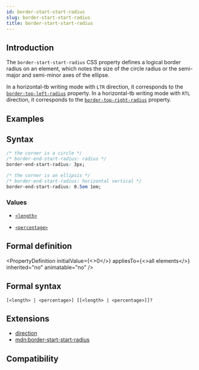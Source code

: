 ```yaml
---
id: border-start-start-radius
slug: border-start-start-radius
title: border-start-start-radius
---
```


## Introduction

The `border-start-start-radius` CSS property defines a logical border radius on an element, which notes the size of the circle radius or the semi-major and semi-minor axes of the ellipse.

In a horizontal-tb writing mode with `LTR` direction, it corresponds to the [`border-top-left-radius`](./border-top-left-radius) property.
In a horizontal-tb writing mode with `RTL` direction, it corresponds to the [`border-top-right-radius`](./border-top-right-radius) property.

## Examples


<Go
  example="css-api"
  defaultFile="src/border-start-start-radius/App.tsx"
  img="https://lf-lynx.tiktok-cdns.com/obj/lynx-artifacts-oss-sg/lynx-website/assets/doc/css/border-start-start-radius.jpg"
  defaultEntryFile="dist/border-start-start-radius.lynx.bundle"
  entry="src/border-start-start-radius"
/>

## Syntax

```css
/* the corner is a circle */
/* border-end-start-radius: radius */
border-end-start-radius: 3px;

/* the corner is an ellipsis */
/* border-end-start-radius: horizontal vertical */
border-end-start-radius: 0.5em 1em;
```

### Values

- [`<length>`](api/css/data-type/length)

- [`<percentage>`](api/css/data-type/percentage)

## Formal definition


<PropertyDefinition
  initialValue={<>0</>}
  appliesTo={<>all elements</>}
  inherited="no"
  animatable="no"
/>

## Formal syntax

```
[<length> | <percentage>] [[<length> | <percentage>]]?
```

## Extensions

- [direction](./direction)
- [mdn:border-start-start-radius](https://developer.mozilla.org/en-US/docs/Web/CSS/border-start-start-radius)

## Compatibility


<LegacyCompatTable metadata="css/properties/border-start-start-radius" />
